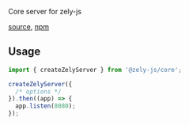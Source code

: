 Core server for zely-js

[source](https://github.com/zely-js/zely/tree/zely4/packages/zely-js-core), [npm](https://www.npmjs.com/package/@zely-js/core)

## Usage

```ts
import { createZelyServer } from '@zely-js/core';

createZelyServer({
  /* options */
}).then((app) => {
  app.listen(8080);
});
```
